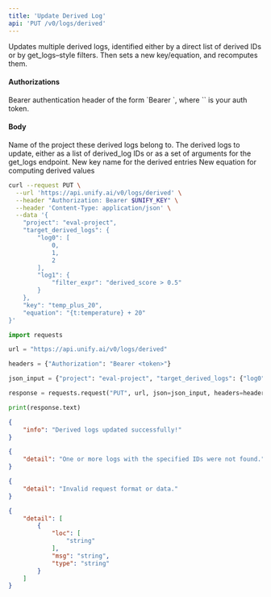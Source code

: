 ```yaml
---
title: 'Update Derived Log'
api: 'PUT /v0/logs/derived'
---
```

Updates multiple derived logs, identified either by a direct list of derived IDs or by
get_logs–style filters. Then sets a new key/equation, and recomputes them.

#### Authorizations

<ParamField header="Authorization" type="string" required="true">
  Bearer authentication header of the form `Bearer <token>`, where `<token>` is your auth token.
</ParamField>

#### Body

<ParamField body="project" type="string" required="true">
Name of the project these derived logs belong to.
</ParamField>

<ParamField body="target_derived_logs" type="array | object" required="true">
The derived logs to update, either as a list of derived_log IDs or as a set of arguments for the get_logs endpoint.
</ParamField>

<ParamField body="key" type="string | null" >
New key name for the derived entries
</ParamField>

<ParamField body="equation" type="string | null" >
New equation for computing derived values
</ParamField>

<RequestExample>

```bash cURL
curl --request PUT \
  --url 'https://api.unify.ai/v0/logs/derived' \
  --header "Authorization: Bearer $UNIFY_KEY" \
  --header 'Content-Type: application/json' \
  --data '{
    "project": "eval-project",
    "target_derived_logs": {
        "log0": [
            0,
            1,
            2
        ],
        "log1": {
            "filter_expr": "derived_score > 0.5"
        }
    },
    "key": "temp_plus_20",
    "equation": "{t:temperature} + 20"
}'
```

```python Python
import requests

url = "https://api.unify.ai/v0/logs/derived"

headers = {"Authorization": "Bearer <token>"}

json_input = {"project": "eval-project", "target_derived_logs": {"log0": [0, 1, 2], "log1": {"filter_expr": "derived_score > 0.5"}}, "key": "temp_plus_20", "equation": "{t:temperature} + 20"}

response = requests.request("PUT", url, json=json_input, headers=headers)

print(response.text)
```

</RequestExample>
<ResponseExample>

```json 200
{
    "info": "Derived logs updated successfully!"
}
```

```json 404
{
    "detail": "One or more logs with the specified IDs were not found."
}
```

```json 400
{
    "detail": "Invalid request format or data."
}
```

```json 422
{
    "detail": [
        {
            "loc": [
                "string"
            ],
            "msg": "string",
            "type": "string"
        }
    ]
}
```

</ResponseExample>
